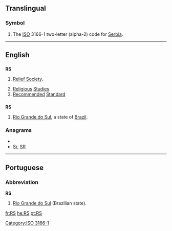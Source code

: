 {{also|.rs|RS-|(RS)-|R's|r's}}
==Translingual==
===Symbol===
{{infl|mul|symbol}}
# The [[ISO]] 3166-1 two-letter (alpha-2) code for [[Serbia]].

[[Category:ISO 3166-1]]
----
==English==

==={{initialism}}===
'''RS'''

# {{context|Mormonism}} [[w:Relief Society|Relief Society]].
# [[religious|Religious]] [[studies|Studies]].
# [[recommended|Recommended]] [[standard|Standard]]

==={{abbreviation}}===
'''RS'''

# [[Rio Grande do Sul]], a state of [[Brazil]].

===Anagrams===
* {{alphagram|rs}}
* [[Sr#English|Sr]], [[SR#English|SR]]


----

==Portuguese==

===Abbreviation===
'''RS'''

# [[Rio Grande do Sul]] (Brazilian state).

[[fr:RS]]
[[he:RS]]
[[pt:RS]]